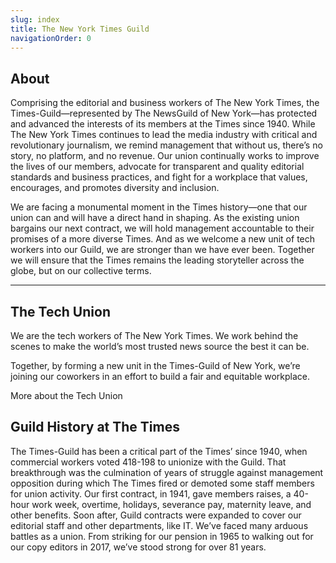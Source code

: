 ```yaml
---
slug: index
title: The New York Times Guild
navigationOrder: 0
---
```

## About

Comprising the editorial and business workers of The New York Times, the Times-Guild—represented by The NewsGuild of New York—has protected and advanced the interests of its members at the Times since 1940. While The New York Times continues to lead the media industry with critical and revolutionary journalism, we remind management that without us, there’s no story, no platform, and no revenue. Our union continually works to improve the lives of our members, advocate for transparent and quality editorial standards and business practices, and fight for a workplace that values, encourages, and promotes diversity and inclusion. 

We are facing a monumental moment in the Times history—one that our union can and will have a direct hand in shaping. As the existing union bargains our next contract, we will hold management accountable to their promises of a more diverse Times. And as we welcome a new unit of tech workers into our Guild, we are stronger than we have ever been. Together we will ensure that the Times remains the leading storyteller across the globe, but on our collective terms.

---

## The Tech Union

We are the tech workers of The New York Times. We work behind the scenes to make the world’s most trusted news source the best it can be.

Together, by forming a new unit in the Times-Guild of New York, we’re joining our coworkers in an effort to build a fair and equitable workplace.

<CallToAction to="/tech-union">More about the Tech Union</CallToAction>

<FullBleedImage alt="New York Times employees striking with signs outside The New York Times building" src="/images/screen-shot-2021-02-16-at-6.41-2.png" />

## Guild History at The Times

The Times-Guild has been a critical part of the Times’ since 1940, when commercial workers voted 418-198 to unionize with the Guild. That breakthrough was the culmination of years of struggle against management opposition during which The Times fired or demoted some staff members for union activity. Our first contract, in 1941, gave members raises, a 40-hour work week, overtime, holidays, severance pay, maternity leave, and other benefits. Soon after, Guild contracts were expanded to cover our editorial staff and other departments, like IT. We’ve faced many arduous battles as a union. From striking for our pension in 1965 to walking out for our copy editors in 2017, we’ve stood strong for over 81 years.

<FullBleedImage alt="Three images of workplace actions by Guild members" src="/images/Frame_37-3.png" />

<RecentPapers />
